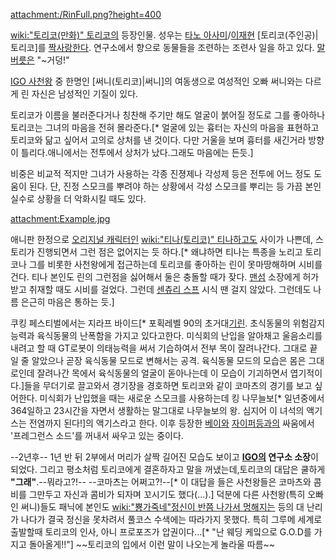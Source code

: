 attachment:/RinFull.png?height=400

[[wiki:"토리코(만화)" 토리코]]의 등장인물. 성우는 [[타노 아사미]]/[[이재현(성우)|이재현]]
[토리코(주인공)|토리코]를 [[짝사랑]]한다. 연구소에서 향으로 동물들을 조련하는 조련사 일을 하고 있다. [[말버릇]]은 "~거덩!"

[[IGO 사천왕]] 중 한명인 [써니(토리코)|써니]의 여동생으로 여성적인 오빠 써니와는 다르게 린 자신은 남성적인 기질이 있다.

토리코가 이름을 불러준다거나 칭찬해 주기만 해도 얼굴이 붉어질 정도로 그를 좋아하나 토리코는 그녀의 마음을 전혀 몰라준다.[* 얼굴에 있는 흉터는 자신의 마음을 표현하고 토리코와 닮고 싶어서 고의로 상처를 낸 것이다. 다만 거울을 보며 흉터를 새긴거라 방향이 틀리다.애니에서는 전투에서 상처가 났다.그래도 마음에는 든듯.]

비중은 비교적 적지만 그녀가 사용하는 각종 진졍제나 각성제 등은 전투에 어느 정도 도움이 된다. 단, 진정 스모크를 뿌려야 하는 상황에서 각성 스모크를 뿌리는 등 가끔 본인 실수로 상황을 더 악화시킬 때도 있다.

attachment:Example.jpg

애니판 한정으로 [[오리지널 캐릭터]]인 [[wiki:"티나(토리코)" 티나]]하고도 사이가 나쁜데, 스토리가 진행되면서 그런 점은 없어지는 듯 하다.[* 왜냐하면 티나는 특종을 노리고 토리코나 그를 비롯한 사천왕에게 접근하는데 토리코를 좋아하는 린이 못마땅해하며 시비를 건다. 티나 본인도 린의 그런점을 싫어해서 둘은 충돌할 때가 잦다. [[맨섬]] 소장에게 허가받고 취재할 때도 시비를 걸었다. 그런데 [[센츄리 스프]] 시식 땐 걸지 않았다. 그런데도 나름 은근히 마음은 통하는 듯.]

쿠킹 페스티벌에서는 지라프 바이드[* 포획레벨 90의 초거대[[기린]]. 초식동물의 위험감지 능력과 육식동물의 난폭함을 가지고 있다고한다. 미식회의 난입을 알아채고 울음소리를 내려고 할 때 GT로봇이 의태능력을 써서 기습하여서 전부 목이 잘려나간다. 그대로 끝일 줄 알았으나 곧장 육식동물 모드로 변해서는 공격. 육식동물 모드의 모습은 몸은 그대로인데 잘려나간 목에서 육식동물의 얼굴이 돋아나는데 이 모습이 기괴하면서 엽기적이다.]들을 무더기로 끌고와서 경기장을 경호하면 토리코와 같이 코마츠의 경기를 보고 싶어한다. 미식회가 난입했을 때는 새로운 스모크를 사용하는데 킹 나무늘보[* 일년중에서 364일하고 23시간을 자면서 생활하는 말그대로 나무늘보의 왕. 심지어 이 녀석의 액기스는 전염까지 된다!]의 액기스라고 한다.
이후 등장한 [[베이]]와 [[자이퍼]]등과의 싸움에서 '프레그런스 소드'를 꺼내서 싸우고 있는 중이다.

--2년후-- 1년 반 뒤 2부에서 머리가 살짝 길어진 모습도 보이고 '''[[IGO]]의 연구소 소장'''이 되었다. 그리고 평소처럼 토리코에게 결혼하자고 말을 꺼냈는데,토리코의 대답은 쿨하게 '''"그래"'''.--뭐라고?!-- --코마츠는 어쩌고?!--[* 이 대답을 들은 사천왕들은 코마츠와 콤비를 그만두고 자신과 콤비가 되자며 꼬시기도 했다(...).] 덕분에 다른 사천왕(특히 오빠인 써니)들도 패닉에 본인도 [[wiki:"뿅가죽네"정신이 반쯤 나가서 멍해지는]] 등의 대 난리가 나다가 결국 정신을 못차려서 풀코스 수색에는 따라가지 못했다. 특히 그루메 세계로 출발할때 토리코의 인사, 아니 프로포즈가 압권이다...[* "난 웨딩 케잌으로 G.O.D를 가지고 돌아올게!!"] ~~토리코의 입에서 이런 말이 나오는게 놀라울 따름~~
